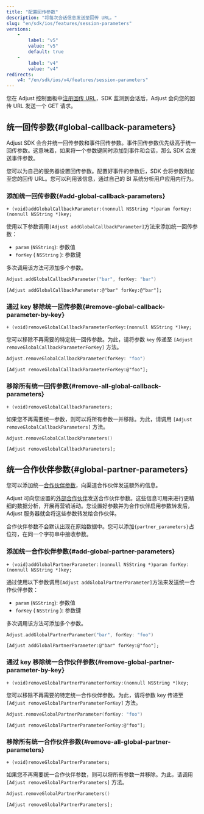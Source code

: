 ```yaml
---
title: "配置回传参数"
description: "将每次会话信息发送至回传 URL。"
slug: "en/sdk/ios/features/session-parameters"
versions: 
    - 
        label: "v5"
        value: "v5"
        default: true
    - 
        label: "v4"
        value: "v4"
redirects: 
    v4: "/en/sdk/ios/v4/features/session-parameters"
---
```

您在 Adjust 控制面板中[注册回传 URL](https://help.adjust.com/en/article/recommended-placeholders-callbacks)，SDK 监测到会话后，Adjust 会向您的回传 URL 发送一个 GET 请求。

统一回传参数\{\#global\-callback\-parameters\}
---------------------------------------------

<callout type="note"> 

Adjust SDK 会合并统一回传参数和事件回传参数。事件回传参数优先级高于统一回传参数。这意味着，如果将一个参数键同时添加到事件和会话，那么 SDK 会发送事件参数。
</Callout> 

您可以为自己的服务器设置回传参数。配置好事件的参数后，SDK 会将参数附加至您的回传 URL。您可以利用该信息，通过自己的 BI 系统分析用户应用内行为。

### 添加统一回传参数\{\#add\-global\-callback\-parameters\}

<codeblock title="方法签名"> 

```objc
+ (void)addGlobalCallbackParameter:(nonnull NSString *)param forKey:(nonnull NSString *)key;
```

</CodeBlock> 

使用以下参数调用`[Adjust addGlobalCallbackParameter]`方法来添加统一回传参数：

* `param` \(`NSString`\): 参数值
* `forKey` \( `NSString` \): 参数键

多次调用该方法可添加多个参数。
<tabs> <tab title="Swift" sync="swift"> 

```swift
Adjust.addGlobalCallbackParameter("bar", forKey: "bar")
```

</Tab> <tab title="Objective-C" sync="objc"> 

```objc
[Adjust addGlobalCallbackParameter:@"bar" forKey:@"bar"];
```

</Tab> </Tabs> 

### 通过 key 移除统一回传参数\{\#remove\-global\-callback\-parameter\-by\-key\}

<codeblock title="方法签名"> 

```objc
+ (void)removeGlobalCallbackParameterForKey:(nonnull NSString *)key;
```

</CodeBlock> 

您可以移除不再需要的特定统一回传参数。为此，请将参数 `key` 传递至 `[Adjust removeGlobalCallbackParameterForKey]` 方法。
<tabs> <tab title="Swift" sync="swift"> 

```swift
Adjust.removeGlobalCallbackParameter(forKey: "foo")
```

</Tab> <tab title="Objective-C" sync="objc"> 

```objc
[Adjust removeGlobalCallbackParameterForKey:@"foo"];
```

</Tab> </Tabs> 

### 移除所有统一回传参数\{\#remove\-all\-global\-callback\-parameters\}

<codeblock title="方法签名"> 

```objc
+ (void)removeGlobalCallbackParameters;
```

</CodeBlock> 

如果您不再需要统一参数，则可以将所有参数一并移除。为此，请调用 `[Adjust removeGlobalCallbackParameters]` 方法。
<tabs> <tab title="Swift" sync="swift"> 

```swift
Adjust.removeGlobalCallbackParameters()
```

</Tab> <tab title="Objective-C" sync="objc"> 

```objc
[Adjust removeGlobalCallbackParameters];
```

</Tab> </Tabs> 

统一合作伙伴参数\{\#global\-partner\-parameters\}
----------------------------------------------

您可以添加统一[合作伙伴参数](https://help.adjust.com/en/article/data-sharing-ad-network#map-parameters)，向渠道合作伙伴发送额外的信息。

Adjust 可向您设置的[外部合作伙伴](https://help.adjust.com/en/article/integrated-partners)发送合作伙伴参数。这些信息可用来进行更精细的数据分析，开展再营销活动。您设置好参数并为合作伙伴启用参数转发后，Adjust 服务器就会将这些参数转发给合作伙伴。
<callout type="note"> 

合作伙伴参数不会默认出现在原始数据中。您可以添加`{partner_parameters}`占位符，在同一个字符串中接收参数。
</Callout> 

### 添加统一合作伙伴参数\{\#add\-global\-partner\-parameters\}

<codeblock title="方法签名"> 

```objc
+ (void)addGlobalPartnerParameter:(nonnull NSString *)param forKey:(nonnull NSString *)key;
```

</CodeBlock> 

通过使用以下参数调用`[Adjust addGlobalPartnerParameter]`方法来发送统一合作伙伴参数：

* `param` \(`NSString`\): 参数值
* `forKey` \( `NSString` \): 参数键

多次调用该方法可添加多个参数。
<tabs> <tab title="Swift" sync="swift"> 

```swift
Adjust.addGlobalPartnerParameter("bar", forKey: "foo")
```

</Tab> <tab title="Objective-C" sync="objc"> 

```objc
[Adjust addGlobalPartnerParameter:@"bar" forKey:@"foo"];
```

</Tab> </Tabs> 

### 通过 key 移除统一合作伙伴参数\{\#remove\-global\-partner\-parameter\-by\-key\}

<codeblock title="方法签名"> 

```objc
+ (void)removeGlobalPartnerParameterForKey:(nonnull NSString *)key;
```

</CodeBlock> 

您可以移除不再需要的特定统一合作伙伴参数。为此，请将参数 key 传递至 `[Adjust removeGlobalPartnerParameterForKey]` 方法。
<tabs> <tab title="Swift" sync="swift"> 

```swift
Adjust.removeGlobalPartnerParameter(forKey: "foo")
```

</Tab> <tab title="Objective-C" sync="objc"> 

```objc
[Adjust removeGlobalPartnerParameterForKey:@"foo"];
```

</Tab> </Tabs> 

### 移除所有统一合作伙伴参数\{\#remove\-all\-global\-partner\-parameters\}

<codeblock title="方法签名"> 

```objc
+ (void)removeGlobalPartnerParameters;
```

</CodeBlock> 

如果您不再需要统一合作伙伴参数，则可以将所有参数一并移除。为此，请调用 `[Adjust removeGlobalPartnerParameters]` 方法。
<tabs> <tab title="Swift" sync="swift"> 

```swift
Adjust.removeGlobalPartnerParameters()
```

</Tab> <tab title="Objective-C" sync="objc"> 

```objc
[Adjust removeGlobalPartnerParameters];
```

</Tab> </Tabs>


